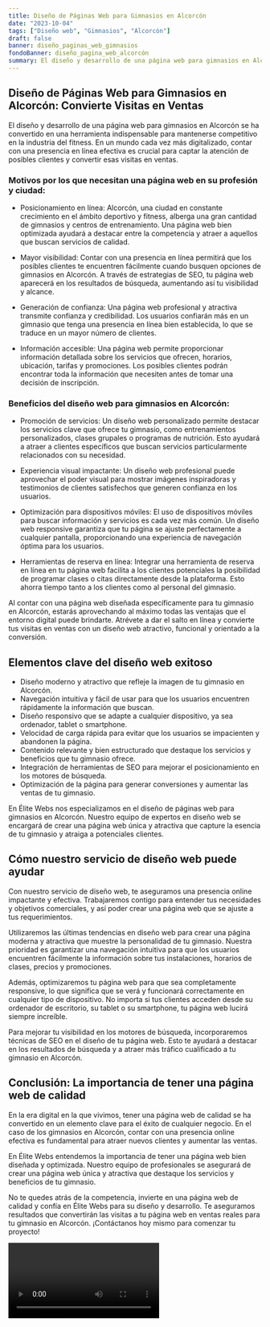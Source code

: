 ```yaml
---
title: Diseño de Páginas Web para Gimnasios en Alcorcón
date: "2023-10-04"
tags: ["Diseño web", "Gimnasios", "Alcorcón"]
draft: false
banner: diseño_paginas_web_gimnasios
fondoBanner: diseño_pagina_web_alcorcón
summary: El diseño y desarrollo de una página web para gimnasios en Alcorcón se ha convertido en una herramienta indispensable para mantenerse competitivo en la industria del fitness. En un mundo cada vez más digitalizado, contar con una presencia en línea efectiva es crucial para captar la atención de posibles clientes y convertir esas visitas en ventas.
---
```



## Diseño de Páginas Web para Gimnasios en Alcorcón: Convierte Visitas en Ventas

El diseño y desarrollo de una página web para gimnasios en Alcorcón se ha convertido en una herramienta indispensable para mantenerse competitivo en la industria del fitness. En un mundo cada vez más digitalizado, contar con una presencia en línea efectiva es crucial para captar la atención de posibles clientes y convertir esas visitas en ventas.

### Motivos por los que necesitan una página web en su profesión y ciudad:

- Posicionamiento en línea: Alcorcón, una ciudad en constante crecimiento en el ámbito deportivo y fitness, alberga una gran cantidad de gimnasios y centros de entrenamiento. Una página web bien optimizada ayudará a destacar entre la competencia y atraer a aquellos que buscan servicios de calidad.

- Mayor visibilidad: Contar con una presencia en línea permitirá que los posibles clientes te encuentren fácilmente cuando busquen opciones de gimnasios en Alcorcón. A través de estrategias de SEO, tu página web aparecerá en los resultados de búsqueda, aumentando así tu visibilidad y alcance.

- Generación de confianza: Una página web profesional y atractiva transmite confianza y credibilidad. Los usuarios confiarán más en un gimnasio que tenga una presencia en línea bien establecida, lo que se traduce en un mayor número de clientes.

- Información accesible: Una página web permite proporcionar información detallada sobre los servicios que ofrecen, horarios, ubicación, tarifas y promociones. Los posibles clientes podrán encontrar toda la información que necesiten antes de tomar una decisión de inscripción.

### Beneficios del diseño web para gimnasios en Alcorcón:

- Promoción de servicios: Un diseño web personalizado permite destacar los servicios clave que ofrece tu gimnasio, como entrenamientos personalizados, clases grupales o programas de nutrición. Esto ayudará a atraer a clientes específicos que buscan servicios particularmente relacionados con su necesidad.

- Experiencia visual impactante: Un diseño web profesional puede aprovechar el poder visual para mostrar imágenes inspiradoras y testimonios de clientes satisfechos que generen confianza en los usuarios.

- Optimización para dispositivos móviles: El uso de dispositivos móviles para buscar información y servicios es cada vez más común. Un diseño web responsive garantiza que tu página se ajuste perfectamente a cualquier pantalla, proporcionando una experiencia de navegación óptima para los usuarios.

- Herramientas de reserva en línea: Integrar una herramienta de reserva en línea en tu página web facilita a los clientes potenciales la posibilidad de programar clases o citas directamente desde la plataforma. Esto ahorra tiempo tanto a los clientes como al personal del gimnasio.

Al contar con una página web diseñada específicamente para tu gimnasio en Alcorcón, estarás aprovechando al máximo todas las ventajas que el entorno digital puede brindarte. Atrévete a dar el salto en línea y convierte tus visitas en ventas con un diseño web atractivo, funcional y orientado a la conversión.

<GifSeo />

<Cta />

## Elementos clave del diseño web exitoso

- Diseño moderno y atractivo que refleje la imagen de tu gimnasio en Alcorcón.
- Navegación intuitiva y fácil de usar para que los usuarios encuentren rápidamente la información que buscan.
- Diseño responsivo que se adapte a cualquier dispositivo, ya sea ordenador, tablet o smartphone.
- Velocidad de carga rápida para evitar que los usuarios se impacienten y abandonen la página.
- Contenido relevante y bien estructurado que destaque los servicios y beneficios que tu gimnasio ofrece.
- Integración de herramientas de SEO para mejorar el posicionamiento en los motores de búsqueda.
- Optimización de la página para generar conversiones y aumentar las ventas de tu gimnasio.

En Élite Webs nos especializamos en el diseño de páginas web para gimnasios en Alcorcón. Nuestro equipo de expertos en diseño web se encargará de crear una página web única y atractiva que capture la esencia de tu gimnasio y atraiga a potenciales clientes.

## Cómo nuestro servicio de diseño web puede ayudar

Con nuestro servicio de diseño web, te aseguramos una presencia online impactante y efectiva. Trabajaremos contigo para entender tus necesidades y objetivos comerciales, y así poder crear una página web que se ajuste a tus requerimientos.

Utilizaremos las últimas tendencias en diseño web para crear una página moderna y atractiva que muestre la personalidad de tu gimnasio. Nuestra prioridad es garantizar una navegación intuitiva para que los usuarios encuentren fácilmente la información sobre tus instalaciones, horarios de clases, precios y promociones.

Además, optimizaremos tu página web para que sea completamente responsive, lo que significa que se verá y funcionará correctamente en cualquier tipo de dispositivo. No importa si tus clientes acceden desde su ordenador de escritorio, su tablet o su smartphone, tu página web lucirá siempre increíble.

Para mejorar tu visibilidad en los motores de búsqueda, incorporaremos técnicas de SEO en el diseño de tu página web. Esto te ayudará a destacar en los resultados de búsqueda y a atraer más tráfico cualificado a tu gimnasio en Alcorcón.

## Conclusión: La importancia de tener una página web de calidad

En la era digital en la que vivimos, tener una página web de calidad se ha convertido en un elemento clave para el éxito de cualquier negocio. En el caso de los gimnasios en Alcorcón, contar con una presencia online efectiva es fundamental para atraer nuevos clientes y aumentar las ventas.

En Élite Webs entendemos la importancia de tener una página web bien diseñada y optimizada. Nuestro equipo de profesionales se asegurará de crear una página web única y atractiva que destaque los servicios y beneficios de tu gimnasio.

No te quedes atrás de la competencia, invierte en una página web de calidad y confía en Élite Webs para su diseño y desarrollo. Te aseguramos resultados que convertirán las visitas a tu página web en ventas reales para tu gimnasio en Alcorcón. ¡Contáctanos hoy mismo para comenzar tu proyecto!

<Video />

<CtaBot job="Gimnasios" city="Alcorcón" />

<Gmaps query="Alcorcón+españa+maps" />
